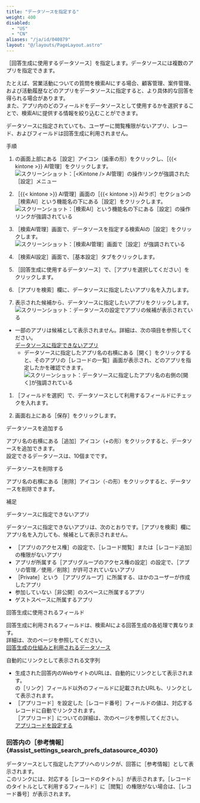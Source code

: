 ```yaml
---
title: "データソースを指定する"
weight: 400
disabled:
  - "US"
  - "CN"
aliases: "/ja/id/040879"
layout: "@/layouts/PageLayout.astro"
---
```



［回答生成に使用するデータソース］を指定します。データソースには複数のアプリを指定できます。

たとえば、営業活動についての質問を検索AIにする場合、顧客管理、案件管理、および活動履歴などのアプリをデータソースに指定すると、より具体的な回答を得られる場合があります。  
また、アプリ内のどのフィールドをデータソースとして使用するかを選択することで、検索AIに提供する情報を絞り込むことができます。

<Note>データソースに指定されていても、ユーザーに閲覧権限がないアプリ、レコード、およびフィールドは回答生成に利用されません。</Note>

<Heading level={2} id="assist_settings_search_prefs_datasource_10">手順</Heading>

1. <Kintone />の画面上部にある［設定］アイコン（歯車の形）をクリックし、［{{< kintone >}} AI管理］をクリックします。  
   <Img src="/k/img-ja/ai_enable_01.png" alt="スクリーンショット：［<Kintone /> AI管理］の操作リンクが強調された［設定］メニュー" />

1. ［{{< kintone >}} AI管理］画面の［{{< kintone >}} AIラボ］セクションの［検索AI］という機能名の下にある［設定］をクリックします。  
   <Img src="/k/img-ja/assist_ceate_01.png" alt="スクリーンショット：［検索AI］という機能名の下にある［設定］の操作リンクが強調されている" />

1. ［検索AI管理］画面で、データソースを指定する検索AIの［設定］をクリックします。  
   <Img src="/k/img-ja/search_prefs_change_01.png" alt="スクリーンショット：［検索AI管理］画面で［設定］が強調されている" />

1. ［検索AI設定］画面で、［基本設定］タブをクリックします。

1. ［回答生成に使用するデータソース］で、［アプリを選択してください］をクリックします。

1. ［アプリを検索］欄に、データソースに指定したいアプリ名を入力します。

1. 表示された候補から、データソースに指定したいアプリをクリックします。  
   <Img src="/k/img-ja/search_prefs_datasource_01.png" alt="スクリーンショット：データソースの設定でアプリの候補が表示されている" />

   <Note>
  * 一部のアプリは候補として表示されません。詳細は、次の項目を参照してください。  
       [データソースに指定できないアプリ](/k/ja/id/040879.html#assist_settings_search_prefs_datasource_4000)
     * データソースに指定したアプリ名の右横にある［開く］をクリックすると、そのアプリの［レコードの一覧］画面が表示され、どのアプリを指定したかを確認できます。  
       ![スクリーンショット：データソースに指定したアプリ名の右側の[開く]が強調されている](/k/img-ja/search_prefs_datasource_02.png)
</Note>

1. ［フィールドを選択］で、データソースとして利用するフィールドにチェックを入れます。

1. 画面右上にある［保存］をクリックします。

<Heading level={2} id="assist_settings_search_prefs_datasource_20">データソースを追加する</Heading>

アプリ名の右横にある［追加］アイコン（+の形）をクリックすると、データソースを追加できます。  
設定できるデータソースは、10個までです。

<Heading level={2} id="assist_settings_search_prefs_datasource_30">データソースを削除する</Heading>

アプリ名の右横にある［削除］アイコン（-の形）をクリックすると、データソースを削除できます。

<Heading level={2} id="assist_settings_search_prefs_datasource_40">補足</Heading>

<Heading level={3} id="assist_settings_search_prefs_datasource_4000">データソースに指定できないアプリ</Heading>

データソースに指定できないアプリは、次のとおりです。［アプリを検索］欄にアプリ名を入力しても、候補として表示されません。

* ［アプリのアクセス権］の設定で、［レコード閲覧］または［レコード追加］の権限がないアプリ
* アプリが所属する［アプリグループのアクセス権の設定］の設定で、［アプリの管理／使用／削除］が許可されていないアプリ
* ［Private］という ［アプリグループ］に所属する、ほかのユーザーが作成したアプリ
* 参加していない［非公開］のスペースに所属するアプリ
* ゲストスペースに所属するアプリ

<Heading level={3} id="assist_settings_search_prefs_datasource_4010">回答生成に使用されるフィールド</Heading>

回答生成に利用されるフィールドは、検索AIによる回答生成の各処理で異なります。  
詳細は、次のページを参照してください。  
[回答生成の仕組みと利用されるデータソース](/k/ja/id/040880.html)

<Heading level={3} id="assist_settings_search_prefs_datasource_4020">自動的にリンクとして表示される文字列</Heading>

* 生成された回答内のWebサイトのURLは、自動的にリンクとして表示されます。  
  <Kintone />の［リンク］フィールド以外のフィールドに記載されたURLも、リンクとして表示されます。
* ［アプリコード］を設定した［レコード番号］フィールドの値は、対応するレコードに自動でリンクされます。  
  ［アプリコード］についての詳細は、次のページを参照してください。  
  [アプリコードを設定する](/k/ja/id/040478.html)

### 回答内の［参考情報］{#assist_settings_search_prefs_datasource_4030}

データソースとして指定したアプリへのリンクが、回答に［参考情報］として表示されます。  
このリンクには、対応する［レコードのタイトル］が表示されます。［レコードのタイトルとして利用するフィールド］に［閲覧］の権限がない場合は、［レコード番号］が表示されます。
